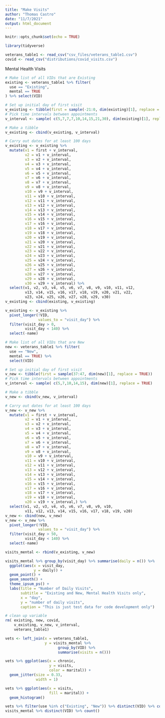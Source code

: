 ```yaml
---
title: "Make Visits"
author: "Thomas Castro"
date: "11/7/2021"
output: html_document
---
```


```r
knitr::opts_chunk$set(echo = TRUE)

library(tidyverse)

veterans_table1 <- read_csv("csv_files/veterans_table1.csv")
covid <- read_csv("distributions/covid_visits.csv")

```

Mental Health Visits
```r

# Make list of all VIDs that are Existing
existing <- veterans_table1 %>% filter(
  use == "Existing",
  mental == TRUE
) %>% select(VID)

# Set up initial day of first visit
v_existing <- tibble(first = sample(-21:0, dim(existing)[1], replace = TRUE))
# Pick time intervals between appointments
v_interval <- sample( c(5,7,7,7,10,14,15,21,30), dim(existing)[1], replace = TRUE)

# Make a tibble
v_existing <- cbind(v_existing, v_interval)

# Carry out dates for at least 100 days
v_existing <- v_existing %>% 
  mutate(v1 = first + v_interval,
         v2 = v1 + v_interval,
         v3 = v2 + v_interval,
         v4 = v3 + v_interval,
         v5 = v4 + v_interval,
         v6 = v5 + v_interval,
         v7 = v6 + v_interval,
         v8 = v7 + v_interval,
         v9 = v8 + v_interval,
         v10 = v9 + v_interval,
         v11 = v10 + v_interval,
         v12 = v11 + v_interval,
         v13 = v12 + v_interval,
         v14 = v13 + v_interval,
         v15 = v14 + v_interval,
         v16 = v15 + v_interval,
         v17 = v16 + v_interval,
         v18 = v17 + v_interval,
         v19 = v18 + v_interval,
         v20 = v19 + v_interval,
         v21 = v20 + v_interval,
         v22 = v21 + v_interval,
         v23 = v22 + v_interval,
         v24 = v23 + v_interval,
         v25 = v24 + v_interval,
         v26 = v25 + v_interval,
         v27 = v26 + v_interval,
         v28 = v27 + v_interval,
         v29 = v28 + v_interval,
         v30 = v29 + v_interval) %>% 
  select(v1, v2, v3, v4, v5, v6, v7, v8, v9, v10, v11, v12, 
         v13, v14, v15, v16, v17, v18, v19, v20, v21, v22,
         v23, v24, v25, v26, v27, v28, v29, v30)
v_existing <- cbind(existing, v_existing)

v_existing <- v_existing %>% 
  pivot_longer(!VID,
               values_to = "visit_day") %>% 
  filter(visit_day > 0,
         visit_day < 140) %>% 
  select(-name)

```


```r
# Make list of all VIDs that are New
new <- veterans_table1 %>% filter(
  use == "New",
  mental == TRUE) %>% 
  select(VID)

# Set up initial day of first visit
v_new <- tibble(first = sample(37:47, dim(new)[1], replace = TRUE))
# Pick time intervals between appointments
v_interval <- sample( c(5,7,10,14,15), dim(new)[1], replace = TRUE)

# Make a tibble
v_new <- cbind(v_new, v_interval)

# Carry out dates for at least 100 days
v_new <- v_new %>% 
  mutate(v1 = first + v_interval,
         v2 = v1 + v_interval,
         v3 = v2 + v_interval,
         v4 = v3 + v_interval,
         v5 = v4 + v_interval,
         v6 = v5 + v_interval,
         v7 = v6 + v_interval,
         v8 = v7 + v_interval,
         v9 = v8 + v_interval,
         v10 = v9 + v_interval,
         v11 = v10 + v_interval,
         v12 = v11 + v_interval,
         v13 = v12 + v_interval,
         v14 = v13 + v_interval,
         v15 = v14 + v_interval,
         v16 = v15 + v_interval,
         v17 = v16 + v_interval,
         v18 = v17 + v_interval,
         v19 = v18 + v_interval,
         v20 = v19 + v_interval,) %>% 
  select(v1, v2, v3, v4, v5, v6, v7, v8, v9, v10, 
         v11, v12, v13, v14, v15, v16, v17, v18, v19, v20)
v_new <- cbind(new, v_new)
v_new <- v_new %>% 
  pivot_longer(!VID,
               values_to = "visit_day") %>% 
  filter(visit_day > 50,
         visit_day < 140) %>% 
  select(-name)

```

```r

visits_mental <- rbind(v_existing, v_new)

visits_mental %>% group_by(visit_day) %>% summarise(daily = n()) %>% 
  ggplot(aes(x = visit_day,
             y = daily)) +
  geom_point() +
  geom_smooth() +
  theme_ipsum_ps() +
  labs(title = "Number of Daily Visits",
       subtitle = "Existing and New, Mental Health Visits only",
       x = "day",
       y = "number of daily visits",
       caption = "This is just test data for code development only")


```

```r

# clean up variable
rm( existing, new, covid,
    v_existing, v_new, v_interval, 
    veterans_table1)

```

```r

vets <- left_join(x = veterans_table1,
                  y = visits_mental %>% 
                        group_by(VID) %>% 
                        summarise(visits = n())) 

vets %>% ggplot(aes(x = chronic,
                    y = visits,
                    color = marital)) +
  geom_jitter(size = 0.33,
              width = 1)
```

```r

vets %>% ggplot(aes(x = visits,
                    fill = marital)) +
  geom_histogram()

```

```r

vets %>% filter(use %in% c("Existing", "New")) %>% distinct(VID) %>% count()
visits_mental %>% distinct(VID) %>% count()

```

